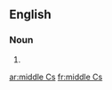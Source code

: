 ==English==

===Noun===
{{head|en|plural}}

# {{plural of|middle C|lang=en}}

[[ar:middle Cs]]
[[fr:middle Cs]]